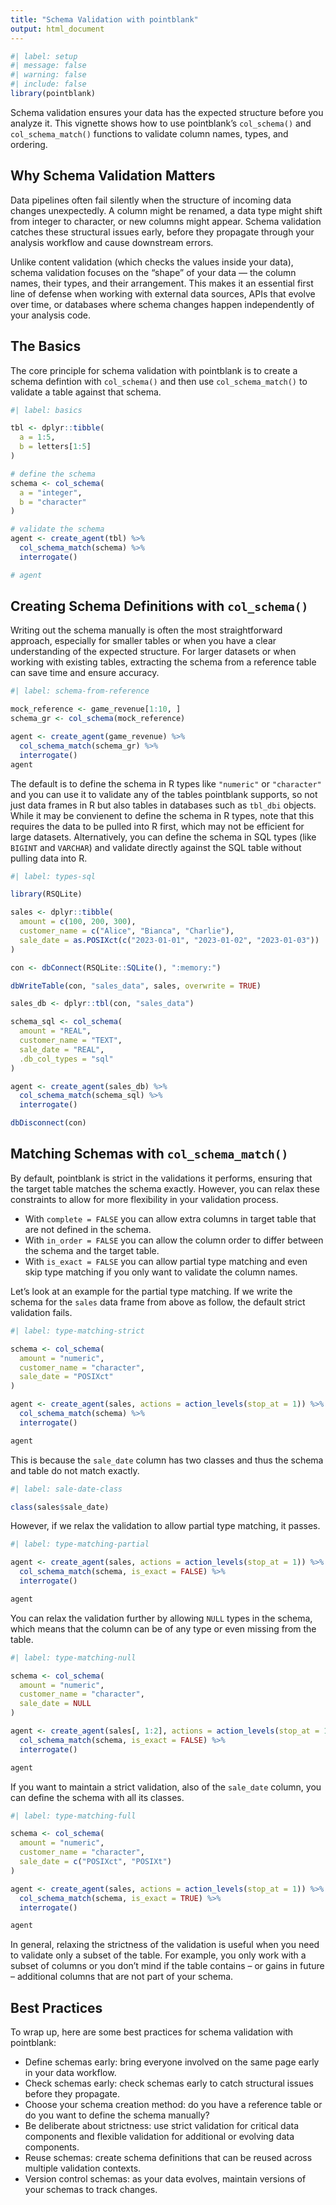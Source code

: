 ```yaml
---
title: "Schema Validation with pointblank"
output: html_document
---
```


```r
#| label: setup
#| message: false
#| warning: false
#| include: false
library(pointblank)
```

Schema validation ensures your data has the expected structure before you analyze it. This vignette shows how to use pointblank's `col_schema()` and `col_schema_match()` functions to validate column names, types, and ordering.

## Why Schema Validation Matters

Data pipelines often fail silently when the structure of incoming data changes unexpectedly. A column might be renamed, a data type might shift from integer to character, or new columns might appear. Schema validation catches these structural issues early, before they propagate through your analysis workflow and cause downstream errors.

Unlike content validation (which checks the values inside your data), schema validation focuses on the "shape" of your data — the column names, their types, and their arrangement. This makes it an essential first line of defense when working with external data sources, APIs that evolve over time, or databases where schema changes happen independently of your analysis code.

## The Basics

The core principle for schema validation with pointblank is to create a schema defintion with `col_schema()` and then use `col_schema_match()` to validate a table against that schema.

```r
#| label: basics

tbl <- dplyr::tibble(
  a = 1:5,
  b = letters[1:5]
)

# define the schema
schema <- col_schema(
  a = "integer",
  b = "character"
)

# validate the schema
agent <- create_agent(tbl) %>%
  col_schema_match(schema) %>%
  interrogate()

# agent
```


## Creating Schema Definitions with `col_schema()`

Writing out the schema manually is often the most straightforward approach, especially for smaller tables or when you have a clear understanding of the expected structure. For larger datasets or when working with existing tables, extracting the schema from a reference table can save time and ensure accuracy.

```r
#| label: schema-from-reference

mock_reference <- game_revenue[1:10, ]
schema_gr <- col_schema(mock_reference)

agent <- create_agent(game_revenue) %>%
  col_schema_match(schema_gr) %>%
  interrogate()
agent
```

The default is to define the schema in R types like `"numeric"` or `"character"` and you can use it to validate any of the tables pointblank supports, so not just data frames in R but also tables in databases such as `tbl_dbi` objects. While it may be convienent to define the schema in R types, note that this requires the data to be pulled into R first, which may not be efficient for large datasets. Alternatively, you can define the schema in SQL types (like `BIGINT` and `VARCHAR`) and validate directly against the SQL table without pulling data into R.

```r
#| label: types-sql

library(RSQLite)

sales <- dplyr::tibble(
  amount = c(100, 200, 300),
  customer_name = c("Alice", "Bianca", "Charlie"),
  sale_date = as.POSIXct(c("2023-01-01", "2023-01-02", "2023-01-03"))
)

con <- dbConnect(RSQLite::SQLite(), ":memory:")

dbWriteTable(con, "sales_data", sales, overwrite = TRUE)

sales_db <- dplyr::tbl(con, "sales_data")

schema_sql <- col_schema(
  amount = "REAL",
  customer_name = "TEXT",
  sale_date = "REAL",
  .db_col_types = "sql"
)

agent <- create_agent(sales_db) %>%
  col_schema_match(schema_sql) %>%
  interrogate()

dbDisconnect(con)
```


## Matching Schemas with `col_schema_match()`

By default, pointblank is strict in the validations it performs, ensuring that the target table matches the schema exactly. However, you can relax these constraints to allow for more flexibility in your validation process.

- With `complete = FALSE` you can allow extra columns in target table that are not defined in the schema.
- With `in_order = FALSE` you can allow the column order to differ between the schema and the target table.
- With `is_exact = FALSE` you can allow partial type matching and even skip type matching if you only want to validate the column names.

Let's look at an example for the partial type matching. If we write the schema for the `sales` data frame from above as follow, the default strict validation fails.

```r
#| label: type-matching-strict

schema <- col_schema(
  amount = "numeric",
  customer_name = "character",
  sale_date = "POSIXct"
)

agent <- create_agent(sales, actions = action_levels(stop_at = 1)) %>%
  col_schema_match(schema) %>%
  interrogate()

agent
```

This is because the `sale_date` column has two classes and thus the schema and table do not match exactly. 

```r
#| label: sale-date-class

class(sales$sale_date)
```

However, if we relax the validation to allow partial type matching, it passes.

```r
#| label: type-matching-partial

agent <- create_agent(sales, actions = action_levels(stop_at = 1)) %>%
  col_schema_match(schema, is_exact = FALSE) %>%
  interrogate()

agent
```

You can relax the validation further by allowing `NULL` types in the schema, which means that the column can be of any type or even missing from the table. 
<!-- This is useful when you want to validate the presence of a column without enforcing a specific type or the column -->

```r
#| label: type-matching-null

schema <- col_schema(
  amount = "numeric",
  customer_name = "character",
  sale_date = NULL
)

agent <- create_agent(sales[, 1:2], actions = action_levels(stop_at = 1)) %>%
  col_schema_match(schema, is_exact = FALSE) %>%
  interrogate()

agent
```

If you want to maintain a strict validation, also of the `sale_date` column, you can define the schema with all its classes.

```r
#| label: type-matching-full

schema <- col_schema(
  amount = "numeric",
  customer_name = "character",
  sale_date = c("POSIXct", "POSIXt")
)

agent <- create_agent(sales, actions = action_levels(stop_at = 1)) %>%
  col_schema_match(schema, is_exact = TRUE) %>%
  interrogate()

agent
```

In general, relaxing the strictness of the validation is useful when you need to validate only a subset of the table. For example, you only work with a subset of columns or you don't mind if the table contains -- or gains in future -- additional columns that are not part of your schema.


## Best Practices

To wrap up, here are some best practices for schema validation with pointblank:

- Define schemas early: bring everyone involved on the same page early in your data workflow. 
- Check schemas early: check schemas early to catch structural issues before they propagate.
- Choose your schema creation method: do you have a reference table or do you want to define the schema manually?
- Be deliberate about strictness: use strict validation for critical data components and flexible validation for additional or evolving data components.
- Reuse schemas: create schema definitions that can be reused across multiple validation contexts.
- Version control schemas: as your data evolves, maintain versions of your schemas to track changes.
